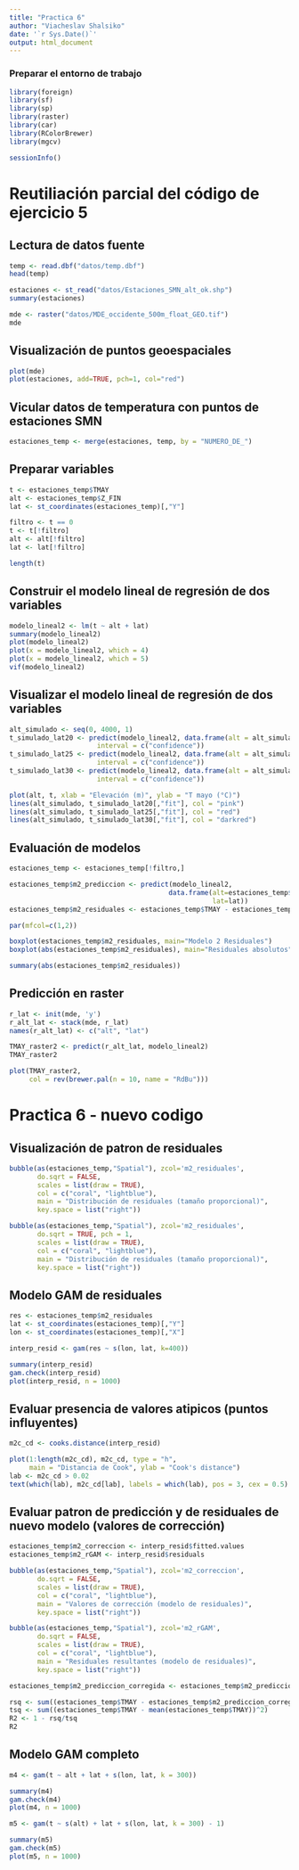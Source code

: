 ---
title: "Practica 6"
author: "Viacheslav Shalsiko"
date: '`r Sys.Date()`'
output: html_document
---

### Preparar el entorno de trabajo

```{r}
library(foreign)
library(sf)
library(sp)
library(raster)
library(car)
library(RColorBrewer)
library(mgcv)

sessionInfo()
```

# Reutiliación parcial del código de ejercicio 5

## Lectura de datos fuente

```{r}
temp <- read.dbf("datos/temp.dbf")
head(temp)

estaciones <- st_read("datos/Estaciones_SMN_alt_ok.shp")
summary(estaciones)

mde <- raster("datos/MDE_occidente_500m_float_GEO.tif")
mde
```

## Visualización de puntos geoespaciales

```{r fig.height=7}
plot(mde)
plot(estaciones, add=TRUE, pch=1, col="red")
```

## Vicular datos de temperatura con puntos de estaciones SMN

```{r}
estaciones_temp <- merge(estaciones, temp, by = "NUMERO_DE_")
```

## Preparar variables

```{r}
t <- estaciones_temp$TMAY
alt <- estaciones_temp$Z_FIN
lat <- st_coordinates(estaciones_temp)[,"Y"]

filtro <- t == 0
t <- t[!filtro]
alt <- alt[!filtro]
lat <- lat[!filtro]

length(t)
```

## Construir el modelo lineal de regresión de dos variables

```{r modelo2}
modelo_lineal2 <- lm(t ~ alt + lat)
summary(modelo_lineal2)
plot(modelo_lineal2)
plot(x = modelo_lineal2, which = 4)
plot(x = modelo_lineal2, which = 5)
vif(modelo_lineal2)
```

## Visualizar el modelo lineal de regresión de dos variables

```{r}
alt_simulado <- seq(0, 4000, 1)
t_simulado_lat20 <- predict(modelo_lineal2, data.frame(alt = alt_simulado, lat=20), 
                      interval = c("confidence"))
t_simulado_lat25 <- predict(modelo_lineal2, data.frame(alt = alt_simulado, lat=25), 
                      interval = c("confidence"))
t_simulado_lat30 <- predict(modelo_lineal2, data.frame(alt = alt_simulado, lat=30), 
                      interval = c("confidence"))

plot(alt, t, xlab = "Elevación (m)", ylab = "T mayo (°C)")
lines(alt_simulado, t_simulado_lat20[,"fit"], col = "pink")
lines(alt_simulado, t_simulado_lat25[,"fit"], col = "red")
lines(alt_simulado, t_simulado_lat30[,"fit"], col = "darkred")
```

## Evaluación de modelos

```{r}
estaciones_temp <- estaciones_temp[!filtro,]

estaciones_temp$m2_prediccion <- predict(modelo_lineal2, 
                                        data.frame(alt=estaciones_temp$Z_FIN,
                                                   lat=lat))
estaciones_temp$m2_residuales <- estaciones_temp$TMAY - estaciones_temp$m2_prediccion

par(mfcol=c(1,2))

boxplot(estaciones_temp$m2_residuales, main="Modelo 2 Residuales")
boxplot(abs(estaciones_temp$m2_residuales), main="Residuales absolutos")

summary(abs(estaciones_temp$m2_residuales))
```

## Predicción en raster

```{r fig.height=7}
r_lat <- init(mde, 'y')
r_alt_lat <- stack(mde, r_lat)
names(r_alt_lat) <- c("alt", "lat")

TMAY_raster2 <- predict(r_alt_lat, modelo_lineal2)
TMAY_raster2

plot(TMAY_raster2, 
     col = rev(brewer.pal(n = 10, name = "RdBu")))
```

# Practica 6 - nuevo codigo

## Visualización de patron de residuales

```{r fig.width = 8}
bubble(as(estaciones_temp,"Spatial"), zcol='m2_residuales', 
       do.sqrt = FALSE,
       scales = list(draw = TRUE),
       col = c("coral", "lightblue"), 
       main = "Distribución de residuales (tamaño proporcional)",
       key.space = list("right"))

bubble(as(estaciones_temp,"Spatial"), zcol='m2_residuales', 
       do.sqrt = TRUE, pch = 1,
       scales = list(draw = TRUE),
       col = c("coral", "lightblue"), 
       main = "Distribución de residuales (tamaño proporcional)",
       key.space = list("right"))
```


## Modelo GAM de residuales

```{r modelo-residuales}
res <- estaciones_temp$m2_residuales
lat <- st_coordinates(estaciones_temp)[,"Y"]
lon <- st_coordinates(estaciones_temp)[,"X"]

interp_resid <- gam(res ~ s(lon, lat, k=400))

summary(interp_resid)
gam.check(interp_resid)
plot(interp_resid, n = 1000)
```

## Evaluar presencia de valores atipicos (puntos influyentes)

```{r}
m2c_cd <- cooks.distance(interp_resid)

plot(1:length(m2c_cd), m2c_cd, type = "h", 
     main = "Distancia de Cook", ylab = "Cook's distance")
lab <- m2c_cd > 0.02
text(which(lab), m2c_cd[lab], labels = which(lab), pos = 3, cex = 0.5)
```

## Evaluar patron de predicción y de residuales de nuevo modelo (valores de corrección)

```{r}
estaciones_temp$m2_correccion <- interp_resid$fitted.values
estaciones_temp$m2_rGAM <- interp_resid$residuals

bubble(as(estaciones_temp,"Spatial"), zcol='m2_correccion', 
       do.sqrt = FALSE,
       scales = list(draw = TRUE),
       col = c("coral", "lightblue"), 
       main = "Valores de corrección (modelo de residuales)",
       key.space = list("right"))

bubble(as(estaciones_temp,"Spatial"), zcol='m2_rGAM', 
       do.sqrt = FALSE,
       scales = list(draw = TRUE),
       col = c("coral", "lightblue"), 
       main = "Residuales resultantes (modelo de residuales)",
       key.space = list("right"))

estaciones_temp$m2_prediccion_corregida <- estaciones_temp$m2_prediccion + estaciones_temp$m2_correccion

rsq <- sum((estaciones_temp$TMAY - estaciones_temp$m2_prediccion_corregida)^2)
tsq <- sum((estaciones_temp$TMAY - mean(estaciones_temp$TMAY))^2)
R2 <- 1 - rsq/tsq
R2
```

## Modelo GAM completo

```{r modelo-gam-comleto}
m4 <- gam(t ~ alt + lat + s(lon, lat, k = 300))

summary(m4)
gam.check(m4)
plot(m4, n = 1000)
```


```{r modelo-gam-comleto2}
m5 <- gam(t ~ s(alt) + lat + s(lon, lat, k = 300) - 1)

summary(m5)
gam.check(m5)
plot(m5, n = 1000)
```
